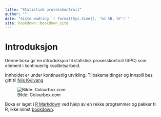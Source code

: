 ```yaml
--- 
title: "Statistisk prosesskontroll"
author: ""
date: "Siste endring `r format(Sys.time(), '%d %B, %Y')`"
site: bookdown::bookdown_site
---
```





# Introduksjon {-}

Denne boka gir en introduksjon til statistisk prosesskontroll (SPC) som element i kontinuerlig kvalitetsarbeid.

Innholdet er under kontinuerlig utvikling. Tilbakemeldinger og innspill bes gitt til [Nils Kvilvang](mailto:nils.kvilvang@inn.no)

![Bilde: Colourbox.com](SPC_front_cover.JPG)

Boka er laget i [R Markdown](http://rmarkdown.rstudio.com) ved hjelp av en rekke programmer og pakker til R, ikke minst [bookdown](http://https://bookdown.org/yihui/bookdown/).